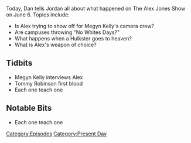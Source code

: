 {{Episode
    | title           = June 6, 2017
    | caption         = [https://knowledgefight.libsyn.com/knowledge-fight-june-6-2017 Listen to this episode on Libsyn]
    | episodeNumber   = 51
    | length          = 01:53:37
    | airDate         = June 9, 2017
    | coverageDate    = June 6, 2017
    | episodeType     = [[:Category:Present Day|Present Day]]
    | appearance      = [[Megyn Kelly]], [[Tommy Robinson]]
    | oocDrop         = I've never been sued because I watch what I say
    | previousEpisode = [[50: Bohemian Grove...Ya Busted]]
    | nextEpisode     = [[52: July 14-21, 2015]]
}}

{{Stub}}

Today, Dan tells Jordan all about what happened on The Alex Jones Show on June 6. Topics include:

*Is Alex trying to show off for Megyn Kelly's camera crew?
*Are campuses throwing "No Whites Days?"
*What happens when a Hulkster goes to heaven?
*What is Alex's weapon of choice?

==Tidbits==

*Megyn Kelly interviews Alex
*Tommy Robinson first blood
*Each one teach one

==Notable Bits==

*Each one teach one

[[Category:Episodes]]
[[Category:Present Day]]
